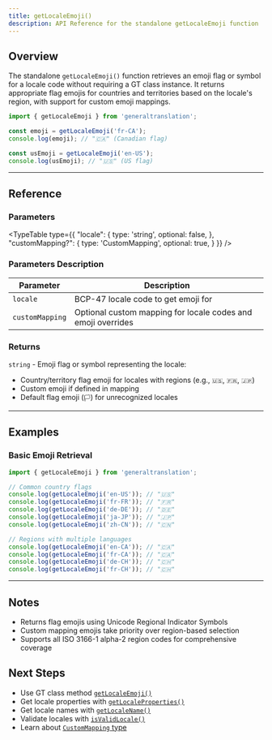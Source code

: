 ```yaml
---
title: getLocaleEmoji()
description: API Reference for the standalone getLocaleEmoji function
---
```


## Overview

The standalone `getLocaleEmoji()` function retrieves an emoji flag or symbol for a locale code without requiring a GT class instance.
It returns appropriate flag emojis for countries and territories based on the locale's region, with support for custom emoji mappings.

```typescript
import { getLocaleEmoji } from 'generaltranslation';

const emoji = getLocaleEmoji('fr-CA');
console.log(emoji); // "🇨🇦" (Canadian flag)

const usEmoji = getLocaleEmoji('en-US');
console.log(usEmoji); // "🇺🇸" (US flag)
```

---

## Reference

### Parameters

<TypeTable
  type={{
    "locale": {
      type: 'string',
      optional: false,
    },
    "customMapping?": {
      type: 'CustomMapping',
      optional: true,
    }
  }}
/>

### Parameters Description

| Parameter | Description |
|-----------|-------------|
| `locale` | BCP-47 locale code to get emoji for |
| `customMapping` | Optional custom mapping for locale codes and emoji overrides |

### Returns

`string` - Emoji flag or symbol representing the locale:
- Country/territory flag emoji for locales with regions (e.g., `🇺🇸`, `🇫🇷`, `🇯🇵`)
- Custom emoji if defined in mapping
- Default flag emoji (`🏳️`) for unrecognized locales


---

## Examples

### Basic Emoji Retrieval

```typescript
import { getLocaleEmoji } from 'generaltranslation';

// Common country flags
console.log(getLocaleEmoji('en-US')); // "🇺🇸"
console.log(getLocaleEmoji('fr-FR')); // "🇫🇷"
console.log(getLocaleEmoji('de-DE')); // "🇩🇪"
console.log(getLocaleEmoji('ja-JP')); // "🇯🇵"
console.log(getLocaleEmoji('zh-CN')); // "🇨🇳"

// Regions with multiple languages
console.log(getLocaleEmoji('en-CA')); // "🇨🇦"
console.log(getLocaleEmoji('fr-CA')); // "🇨🇦"
console.log(getLocaleEmoji('de-CH')); // "🇨🇭"
console.log(getLocaleEmoji('fr-CH')); // "🇨🇭"
```

---

## Notes

- Returns flag emojis using Unicode Regional Indicator Symbols
- Custom mapping emojis take priority over region-based selection
- Supports all ISO 3166-1 alpha-2 region codes for comprehensive coverage

## Next Steps

- Use GT class method [`getLocaleEmoji()`](/docs/core/class/methods/locales/getLocaleEmoji)
- Get locale properties with [`getLocaleProperties()`](/docs/core/functions/locales/getLocaleProperties)
- Get locale names with [`getLocaleName()`](/docs/core/functions/locales/getLocaleName)
- Validate locales with [`isValidLocale()`](/docs/core/functions/locales/isValidLocale)
- Learn about [`CustomMapping` type](/docs/core/types/CustomMapping)